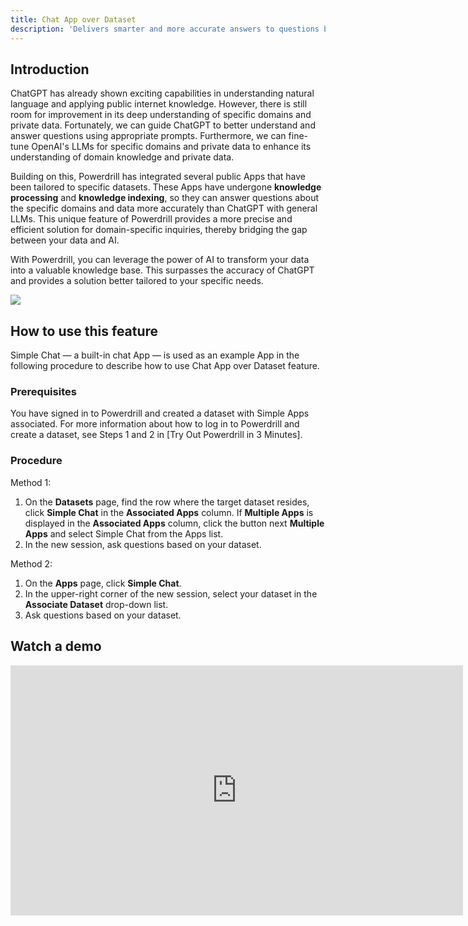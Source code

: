 ```yaml
---
title: Chat App over Dataset
description: 'Delivers smarter and more accurate answers to questions based on your datasets than ChatGPT'
---
```


## Introduction

ChatGPT has already shown exciting capabilities in understanding natural language and applying public internet knowledge. However, there is still room for improvement in its deep understanding of specific domains and private data. Fortunately, we can guide ChatGPT to better understand and answer questions using appropriate prompts. Furthermore, we can fine-tune OpenAI's LLMs for specific domains and private data to enhance its understanding of domain knowledge and private data.

Building on this, Powerdrill has integrated several public Apps that have been tailored to specific datasets. These Apps have undergone **knowledge processing** and **knowledge indexing**, so they can answer questions about the specific domains and data more accurately than ChatGPT with general LLMs. This unique feature of Powerdrill provides a more precise and efficient solution for domain-specific inquiries, thereby bridging the gap between your data and AI.

With Powerdrill, you can leverage the power of AI to transform your data into a valuable knowledge base. This surpasses the accuracy of ChatGPT and provides a solution better tailored to your specific needs.

<Frame>
  <img src="/images/chat_app.drawio.png" style={{ borderRadius: '0.5rem' }} />
</Frame>

## How to use this feature

Simple Chat — a built-in chat App — is used as an example App in the following procedure to describe how to use Chat App over Dataset feature.

### Prerequisites

You have signed in to Powerdrill and created a dataset with Simple Apps associated. For more information about how to log in to Powerdrill and create a dataset, see Steps 1 and 2 in [Try Out Powerdrill in 3 Minutes].

### Procedure

Method 1: 
1. On the **Datasets** page, find the row where the target dataset resides, click **Simple Chat** in the **Associated Apps** column.
    If **Multiple Apps** is displayed in the **Associated Apps** column, click the button next **Multiple Apps** and select Simple Chat from the Apps list.
2. In the new session, ask questions based on your dataset.

Method 2:

1. On the **Apps** page, click **Simple Chat**.
2. In the upper-right corner of the new session, select your dataset in the **Associate Dataset** drop-down list.
3. Ask questions based on your dataset.



## Watch a demo

<iframe width="724" height="400" src="https://www.youtube.com/embed/Y4ggvp8pYwY" title="Better answer than ChatGPT - https://powerdrill.ai" frameborder="0" allow="accelerometer; autoplay; clipboard-write; encrypted-media; gyroscope; picture-in-picture; web-share" allowfullscreen></iframe>